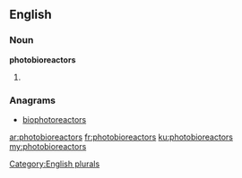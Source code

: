 ==English==

===Noun===
'''photobioreactors'''

# {{plural of|photobioreactor}}

===Anagrams===
* [[biophotoreactors#English|biophotoreactors]]

[[Category:English plurals]]

[[ar:photobioreactors]]
[[fr:photobioreactors]]
[[ku:photobioreactors]]
[[my:photobioreactors]]